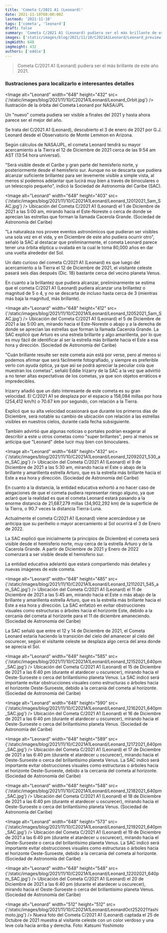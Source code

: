 ```yaml
---
title: 'Cometa C/2021 A1 (Leonard)'
date: 2021-11-10T08:00:00Z
lastmod: '2021-11-10'
tags: ['cometa', 'leonard']
draft: false
summary: 'Cometa C/2021 A1 (Leonard) pudiera ser el más brillante de este año 2021.'
images: ['static/images/blog/2021/11/10/C2021A1Leonard/Leonard_preview.jpg']
imgWidth: 648
imgHeight: 432
authors: ['eddie']
---
```


> Cometa C/2021 A1 (Leonard) pudiera ser el más brillante de este año 2021.

### Ilustraciones para localizarlo e interesantes detalles

<Image
  alt="Leonard"
  width="648"
  height="432"
  src={'/static/images/blog/2021/11/10/C2021A1Leonard/Leonard_Orbit.jpg'}
/>
<ImageCaption>Ilustración de la órbita del Cometa Leonard por NASA/JPL</ImageCaption>

Un "nuevo" cometa pudiera ser visible a finales del 2021 y hasta ahora parece ser el mejor del año.

Se trata del C/2021 A1 (Leonard), descubierto el 3 de enero de 2021 por G.J. Leonard desde el Observatorio de Monte Lemmon en Arizona.

Según cálculos de NASA/JPL, el cometa Leonard tendrá su mayor acercamiento a la Tierra el 12 de Diciembre de 2021 cerca de las 9:54 am AST (13:54 hora universal).

"Será visible desde el Caribe y gran parte del hemisferio norte, y posteriormente desde el hemisferio sur. Aunque no se descarta que pudiera alcanzar suficiente brillantez para ser levemente visible a simple vista, al menos sí podemos adelantar que lucirá muy bien a través de binoculares o un telescopio pequeño", indicó la Sociedad de Astronomía del Caribe (SAC).​

<Image
  alt="Leonard"
  width="648"
  height="403"
  src={'/static/images/blog/2021/11/10/C2021A1Leonard/Leonard_12012021_5am_SAC.jpg'}
/>
<ImageCaption>
  Ubicación del Cometa C/2021 A1 (Leonard) el 1 de Diciembre de 2021 a las 5:00 am, mirando hacia el
  Este-Noreste o cerca de donde se aprecian las estrellas que forman la llamada Cacerola Grande.
  (Sociedad de Astronomía del Caribe)
</ImageCaption>

"La naturaleza nos provee eventos astronómicos que pudieran ser visibles una sola vez en el vida, y en Diciembre de este año pudiera ocurrir otro", señaló la SAC al destacar que preliminarmente, el cometa Leonard parece tener una órbita elíptica u ovalada en la cual le toma 80,000 años en dar una vuelta alrededor del Sol.

Un dato curioso del cometa C/2021 A1 (Leonard) es que luego del acercamiento a la Tierra el 12 de Diciembre de 2021, el visitante celeste pasará seis días después (Dic. 18) bastante cerca del vecino planeta Venus.

En cuanto a la brillantez que pudiera alcanzar, preliminarmente se estima que el cometa C/2021 A1 (Leonard) pudiera alcanzar una brillantez o magnitud de 5 o 4, y no se descarta de incluso hasta cerca de 3 (mientras más baja la magnitud, más brillante).

<Image
  alt="Leonard"
  width="648"
  height="412"
  src={'/static/images/blog/2021/11/10/C2021A1Leonard/Leonard_12052021_5am_SAC.jpg'}
/>
<ImageCaption>
  Ubicación del Cometa C/2021 A1 (Leonard) el 5 de Diciembre de 2021 a las 5:00 am, mirando hacia el
  Este-Noreste o abajo y a la derecha de donde se aprecian las estrellas que forman la llamada
  Cacerola Grande. La SAC explicó que Arturo es una estrela brillante y algo amarillenta, por lo que
  es muy fácil de identificar al ser la estrella más brillante hacia el Este a esa hora y dirección.
  (Sociedad de Astronomía del Caribe)
</ImageCaption>

"Cuán brillante resulte ser este cometa aún está por verse, pero al menos sí podemos afirmar que será fácilmente fotografiado, y siempre es preferible verlo con ayuda óptica, ya que así se podrá apreciar la peculiar cola que muestran los cometas", señaló Eddie Irizarry de la SAC a la vez que advirtió a no tener altas expectativas de los cometas, ya que son objetos erráticos e impredecibles.

Irizarry añadió que un dato interesante de este cometa es su gran velocidad. El C/2021 A1 se desplaza por el espacio a 158,084 millas por hora (254,412 km/h) o 70.67 km por segundo, con relación a la Tierra.

Explicó que su alta velocidad ocasionará que durante los primeros días de Diciembre, será notable su cambio de ubicación con relación a las estrellas visibles en nuestros cielos, durante cada fecha subsiguiente.

También advirtió que algunas noticias o portales podrían exagerar al describir a este u otros cometas como "super brillantes", pero al menos se anticipa que "Leonard" debe lucir muy bien con binoculares.

<Image
  alt="Leonard"
  width="648"
  height="432"
  src={'/static/images/blog/2021/11/10/C2021A1Leonard/Leonard_12092021_530_am_SAC.jpg'}
/>
<ImageCaption>
  Ubicación del Cometa C/2021 A1 (Leonard) el 9 de Diciembre de 2021 a las 5:30 am, mirando hacia el
  Este o abajo de la brillante y amarillenta estrella Arturo, que es la estrella más brillante hacia
  el Este a esa hora y dirección. (Sociedad de Astronomía del Caribe)
</ImageCaption>

En cuanto a la distancia, la entidad educativa exhortó a no hacer caso de alegaciones de que el cometa pudiera representar riesgo alguno, ya que aclaró que la realidad es que el cometa Leonard estará pasando a la enorme distancia de 21,687,279 millas (34,902,292 km) de la superficie de la Tierra, o 90.7 veces la distancia Tierra-Luna.

Actualmente el cometa C/2021 A1 (Leonard) viene acercándose y se anticipa que su perihelio o mayor acercamiento al Sol ocurrirá el 3 de Enero de 2022.

La SAC explicó que inicialmente (a principios de Diciembre) el cometa será visible desde el hemisferio norte, muy cerca de la estrella Arturo y de la Cacerola Grande. A partir de Diciembre de 2021 y Enero de 2022 comenzará a ser visible desde el hemisferio sur.

La entidad educativa adelantó que estará compartiendo más detalles y nuevas imágenes de este cometa.

<Image
  alt="Leonard"
  width="648"
  height="485"
  src={'/static/images/blog/2021/11/10/C2021A1Leonard/Leonard_12112021_545_am_SAC.jpg'}
/>
<ImageCaption>
  Ubicación del Cometa C/2021 A1 (Leonard) el 11 de Diciembre de 2021 a las 5:45 am, mirando hacia
  el Este o más abajo de la brillante y amarillenta estrella Arturo, que es la estrella más
  brillante hacia el Este a esa hora y dirección. La SAC enfatizó en evitar obstrucciones visuales
  como estructuras o árboles hacia el horizonte Este, debido a la cercanía del cometa al horizonte
  para el 11 de diciembre amaneciendo. (Sociedad de Astronomía del Caribe)
</ImageCaption>

La SAC señaló que entre el 12 y 14 de Diciembre de 2021, el Cometa Leonard estaría haciendo la transición del cielo del amanecer al cielo del oscurecer, según el visitante celeste se desplaza algo cerca del area donde se aprecia el Sol.

<Image
  alt="Leonard"
  width="648"
  height="585"
  src={'/static/images/blog/2021/11/10/C2021A1Leonard/Leonard_12152021_640pm_SAC.jpg'}
/>
<ImageCaption>
  Ubicación del Cometa C/2021 A1 (Leonard) el 15 de Diciembre de 2021 a las 6:40 pm (durante el
  atardecer u oscurecer), mirando hacia el Oeste-Suroeste o cerca del brillantísimo planeta Venus.
  La SAC indicó será importante evitar obstrucciones visuales como estructuras o árboles hacia el
  horizonte Oeste-Suroeste, debido a la cercanía del cometa al horizonte. (Sociedad de Astronomía
  del Caribe)
</ImageCaption>

<Image
  alt="Leonard"
  width="648"
  height="590"
  src={'/static/images/blog/2021/11/10/C2021A1Leonard/Leonard_12162021_640pm_SAC.jpg'}
/>
<ImageCaption>
  Ubicación del Cometa C/2021 A1 (Leonard) el 16 de Diciembre de 2021 a las 6:40 pm (durante el
  atardecer u oscurecer), mirando hacia el Oeste-Suroeste o cerca del brillantísimo planeta Venus.
  (Sociedad de Astronomía del Caribe)
</ImageCaption>

<Image
  alt="Leonard"
  width="648"
  height="589"
  src={'/static/images/blog/2021/11/10/C2021A1Leonard/Leonard_12172021_640pm_SAC.jpg'}
/>
<ImageCaption>
  Ubicación del Cometa C/2021 A1 (Leonard) el 17 de Diciembre de 2021 a las 6:40 pm (durante el
  atardecer u oscurecer), mirando hacia el Oeste-Suroeste o cerca del brillantísimo planeta Venus.
  La SAC indicó será importante evitar obstrucciones visuales como estructuras o árboles hacia el
  horizonte Oeste-Suroeste, debido a la cercanía del cometa al horizonte. (Sociedad de Astronomía
  del Caribe)
</ImageCaption>

<Image
  alt="Leonard"
  width="648"
  height="548"
  src={'/static/images/blog/2021/11/10/C2021A1Leonard/Leonard_12182021_640pm_SAC.jpg'}
/>
<ImageCaption>
  Ubicación del Cometa C/2021 A1 (Leonard) el 18 de Diciembre de 2021 a las 6:40 pm (durante el
  atardecer u oscurecer), mirando hacia el Oeste-Suroeste o cerca del brillantísimo planeta Venus.
  (Sociedad de Astronomía del Caribe)
</ImageCaption>

<Image
  alt="Leonard"
  width="648"
  height="573"
  src={'/static/images/blog/2021/11/10/C2021A1Leonard/Leonard_12192021_640pm_SAC.jpg'}
/>
<ImageCaption>
  Ubicación del Cometa C/2021 A1 (Leonard) el 19 de Diciembre de 2021 a las 6:40 pm (durante el
  atardecer u oscurecer), mirando hacia el Oeste-Suroeste o cerca del brillantísimo planeta Venus.
  La SAC indicó será importante evitar obstrucciones visuales como estructuras o árboles hacia el
  horizonte Oeste-Suroeste, debido a la cercanía del cometa al horizonte. (Sociedad de Astronomía
  del Caribe)
</ImageCaption>

<Image
  alt="Leonard"
  width="648"
  height="548"
  src={'/static/images/blog/2021/11/10/C2021A1Leonard/Leonard_12202021_640pm_SAC.jpg'}
/>
<ImageCaption>
  Ubicación del Cometa C/2021 A1 (Leonard) el 20 de Diciembre de 2021 a las 6:40 pm (durante el
  atardecer u oscurecer), mirando hacia el Oeste-Suroeste o cerca del brillantísimo planeta Venus.
  (Sociedad de Astronomía del Caribe)
</ImageCaption>

<Image
  alt="Leonard"
  width="512"
  height="512"
  src={'/static/images/blog/2021/11/10/C2021A1Leonard/LeonardOct252021Yashimoto.jpg'}
/>
<ImageCaption>
  Nueva foto del Cometa C/2021 A1 (Leonard) captada el 25 de Octubre de 2021 muestra al visitante
  celeste con un color verdoso y una leve cola hacia arriba y derecha. Foto: Katsumi Yoshimoto
</ImageCaption>
